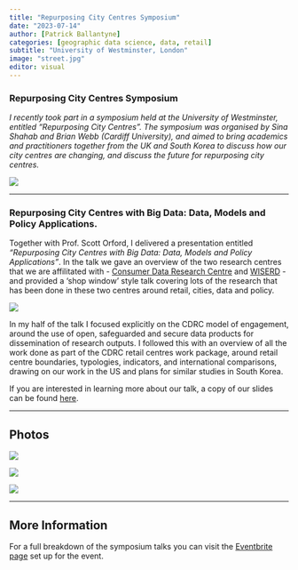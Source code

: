 ```yaml
---
title: "Repurposing City Centres Symposium"
date: "2023-07-14"
author: [Patrick Ballantyne]
categories: [geographic data science, data, retail]
subtitle: "University of Westminster, London"
image: "street.jpg"
editor: visual
---
```


### Repurposing City Centres Symposium

*I recently took part in a symposium held at the University of Westminster, entitled "Repurposing City Centres". The symposium was organised by Sina Shahab and Brian Webb (Cardiff University), and aimed to bring academics and practitioners together from the UK and South Korea to discuss how our city centres are changing, and discuss the future for repurposing city centres.*

![](street.jpg)

------------------------------------------------------------------------

### Repurposing City Centres with Big Data: Data, Models and Policy Applications.

Together with Prof. Scott Orford, I delivered a presentation entitled *"Repurposing City Centres with Big Data: Data, Models and Policy Applications"*. In the talk we gave an overview of the two research centres that we are affilitated with - [Consumer Data Research Centre](https://www.cdrc.ac.uk/) and [WISERD](https://wiserd.ac.uk/) - and provided a 'shop window' style talk covering lots of the research that has been done in these two centres around retail, cities, data and policy.

![](rcc-slides.jpg)

In my half of the talk I focused explicitly on the CDRC model of engagement, around the use of open, safeguarded and secure data products for dissemination of research outputs. I followed this with an overview of all the work done as part of the CDRC retail centres work package, around retail centre boundaries, typologies, indicators, and international comparisons, drawing on our work in the US and plans for similar studies in South Korea.

If you are interested in learning more about our talk, a copy of our slides can be found [here](RCC-Symposium-Slides.pptx).

------------------------------------------------------------------------

## Photos

![](rcc3.jpg)

![](rcc1.jpg)

![](rcc2.jpg)

------------------------------------------------------------------------

## More Information

For a full breakdown of the symposium talks you can visit the [Eventbrite page](https://www.eventbrite.co.uk/e/symposium-on-repurposing-city-centres-tickets-646194082897) set up for the event.
